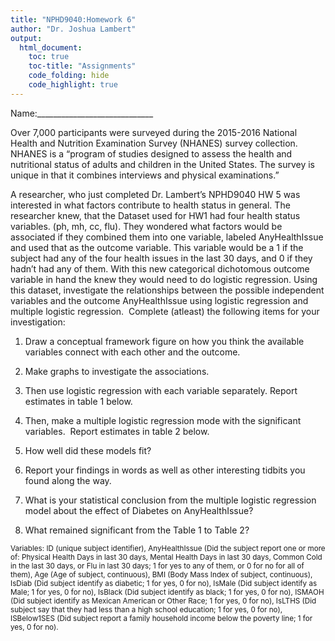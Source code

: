 ```yaml
---
title: "NPHD9040:Homework 6"
author: "Dr. Joshua Lambert"
output:
  html_document:
    toc: true
    toc-title: "Assignments"
    code_folding: hide
    code_highlight: true
---
```


Name:\_\_\_\_\_\_\_\_\_\_\_\_\_\_\_\_\_\_\_\_\_\_\_\_\_\_\_\_\_

Over 7,000 participants were surveyed during the 2015-2016 National Health and Nutrition Examination Survey (NHANES) survey collection.  NHANES is a "program of studies designed to assess the health and nutritional status of adults and children in the United States. The survey is unique in that it combines interviews and physical examinations." 

A researcher, who just completed Dr. Lambert's NPHD9040 HW 5 was interested in what factors contribute to health status in general. The researcher knew, that the Dataset used for HW1 had four health status variables. (ph, mh, cc, flu). They wondered what factors would be associated if they combined them into one variable, labeled AnyHealthIssue and used that as the outcome variable. This variable would be a 1 if the subject had any of the four health issues in the last 30 days, and 0 if they hadn't had any of them. With this new categorical dichotomous outcome variable in hand the knew they would need to do logistic regression. Using this dataset, investigate the relationships between the possible independent variables and the outcome AnyHealthIssue using logistic regression and multiple logistic regression.  Complete (atleast) the following items for your investigation:

1.  Draw a conceptual framework figure on how you think the available variables connect with each other and the outcome.

2.  Make graphs to investigate the associations.

3.  Then use logistic regression with each variable separately. Report estimates in table 1 below.

4.  Then, make a multiple logistic regression mode with the significant variables.  Report estimates in table 2 below.

5.  How well did these models fit?

6.  Report your findings in words as well as other interesting tidbits you found along the way.

7.  What is your statistical conclusion from the multiple logistic regression model about the effect of Diabetes on AnyHealthIssue?

8.  What remained significant from the Table 1 to Table 2?

<small>Variables: ID (unique subject identifier), AnyHealthIssue (Did the subject report one or more of: Physical Health Days in last 30 days, Mental Health Days in last 30 days, Common Cold in the last 30 days, or Flu in last 30 days; 1 for yes to any of them, or 0 for no for all of them), Age (Age of subject, continuous), BMI (Body Mass Index of subject, continuous), IsDiab (Did subject identify as diabetic; 1 for yes, 0 for no), IsMale (Did subject identify as Male; 1 for yes, 0 for no), IsBlack (Did subject identify as black; 1 for yes, 0 for no), ISMAOH (Did subject identify as Mexican American or Other Race; 1 for yes, 0 for no), IsLTHS (Did subject say that they had less than a high school education; 1 for yes, 0 for no), ISBelow1SES (Did subject report a family household income below the poverty line; 1 for yes, 0 for no).</small>

